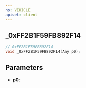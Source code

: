 ```yaml
---
ns: VEHICLE
apiset: client
---
```

## _0xFF2B1F59FB892F14

```c
// 0xFF2B1F59FB892F14
void _0xFF2B1F59FB892F14(Any p0);
```


## Parameters
* **p0**: